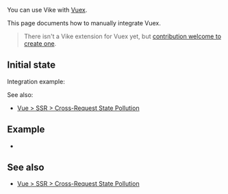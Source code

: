 
You can use Vike with [Vuex](https://vuex.vuejs.org).

This page documents how to manually integrate Vuex.

> There isn't a <Link href="/extensions">Vike extension</Link> for Vuex yet, but [contribution welcome to create one](https://github.com/vikejs/vike/issues/1715).


## Initial state

<DataIntegrationIntro
  toolName="Vuex"
  toolType="store"
/>

Integration example:
<DataIntegrationStore toolName="Vuex" vue />

See also:
- [Vue > SSR > Cross-Request State Pollution](https://vuejs.org/guide/scaling-up/ssr.html#cross-request-state-pollution)


## Example
 - <Example timestamp="2023.10" repo="brillout/vike-with-vuex" />


## See also

- [Vue > SSR > Cross-Request State Pollution](https://vuejs.org/guide/scaling-up/ssr.html#cross-request-state-pollution)
